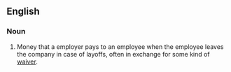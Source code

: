==English==

===Noun===
{{en-noun|sg=[[severance]] [[payment]]}}

# Money that a employer pays to an employee when the employee leaves the company in case of layoffs, often in exchange for some kind of [[waiver]].
